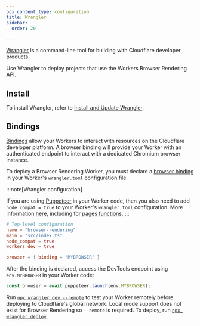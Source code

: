 ```yaml
---
pcx_content_type: configuration
title: Wrangler
sidebar:
  order: 20

---
```


[Wrangler](/workers/wrangler/) is a command-line tool for building with Cloudflare developer products.

Use Wrangler to deploy projects that use the Workers Browser Rendering API.

## Install

To install Wrangler, refer to [Install and Update Wrangler](/workers/wrangler/install-and-update/).

## Bindings

[Bindings](/workers/runtime-apis/bindings/) allow your Workers to interact with resources on the Cloudflare developer platform. A browser binding will provide your Worker with an authenticated endpoint to interact with a dedicated Chromium browser instance.

To deploy a Browser Rendering Worker, you must declare a [browser binding](/workers/runtime-apis/bindings/) in your Worker's `wrangler.toml` configuration file.

:::note[Wrangler configuration]

If you are using [Puppeteer](/browser-rendering/platform/puppeteer/) in your Worker code, then you also need to add `node_compat = true` to your Worker's `wrangler.toml` configuration. More information [here](/workers/runtime-apis/nodejs/#enable-nodejs-with-workers), including for [pages functions](/workers/runtime-apis/nodejs/#enable-nodejs-with-pages-functions). 
:::

```toml
# Top-level configuration
name = "browser-rendering"
main = "src/index.ts"
node_compat = true
workers_dev = true

browser = { binding = "MYBROWSER" }
```

After the binding is declared, access the DevTools endpoint using `env.MYBROWSER` in your Worker code:

```javascript
const browser = await puppeteer.launch(env.MYBROWSER);
```

Run [`npx wrangler dev --remote`](/workers/wrangler/commands/#dev) to test your Worker remotely before deploying to Cloudflare's global network. Local mode support does not exist for Browser Rendering so `--remote` is required. To deploy, run [`npx wrangler deploy`](/workers/wrangler/commands/#deploy).
